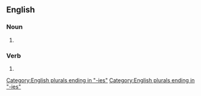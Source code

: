 ==English==

===Noun===
{{head|en|noun form}}

# {{plural of|en|gooseberry}}

[[Category:English plurals ending in "-ies"]]

===Verb===
{{head|en|verb form}}

# {{en-third-person singular of|gooseberry}}

[[Category:English plurals ending in "-ies"]]